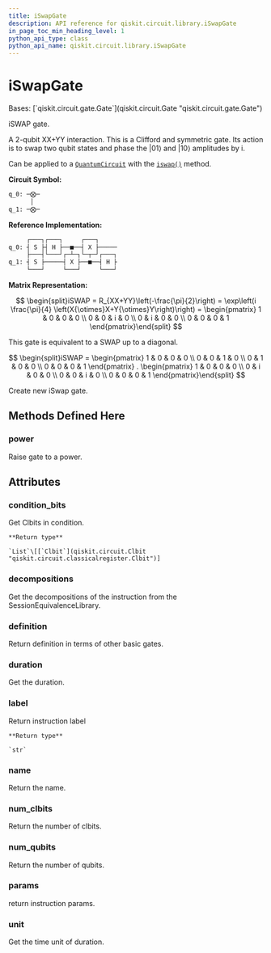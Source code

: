 ```yaml
---
title: iSwapGate
description: API reference for qiskit.circuit.library.iSwapGate
in_page_toc_min_heading_level: 1
python_api_type: class
python_api_name: qiskit.circuit.library.iSwapGate
---
```


# iSwapGate

<Class id="qiskit.circuit.library.iSwapGate" isDedicatedPage={true} github="https://github.com/qiskit/qiskit/tree/stable/0.23/qiskit/circuit/library/standard_gates/iswap.py" signature="iSwapGate(label=None)">
  Bases: [`qiskit.circuit.gate.Gate`](qiskit.circuit.Gate "qiskit.circuit.gate.Gate")

  iSWAP gate.

  A 2-qubit XX+YY interaction. This is a Clifford and symmetric gate. Its action is to swap two qubit states and phase the $|01\rangle$ and $|10\rangle$ amplitudes by i.

  Can be applied to a [`QuantumCircuit`](qiskit.circuit.QuantumCircuit "qiskit.circuit.QuantumCircuit") with the [`iswap()`](qiskit.circuit.QuantumCircuit#iswap "qiskit.circuit.QuantumCircuit.iswap") method.

  **Circuit Symbol:**

  ```python
  q_0: ─⨂─
        │
  q_1: ─⨂─
  ```

  **Reference Implementation:**

  ```python
       ┌───┐┌───┐     ┌───┐
  q_0: ┤ S ├┤ H ├──■──┤ X ├─────
       ├───┤└───┘┌─┴─┐└─┬─┘┌───┐
  q_1: ┤ S ├─────┤ X ├──■──┤ H ├
       └───┘     └───┘     └───┘
  ```

  **Matrix Representation:**

$$
\begin{split}iSWAP = R_{XX+YY}\left(-\frac{\pi}{2}\right)
= \exp\left(i \frac{\pi}{4} \left(X{\otimes}X+Y{\otimes}Y\right)\right) =
\begin{pmatrix}
1 & 0 & 0 & 0 \\
0 & 0 & i & 0 \\
0 & i & 0 & 0 \\
0 & 0 & 0 & 1
\end{pmatrix}\end{split}
$$

  This gate is equivalent to a SWAP up to a diagonal.

$$
\begin{split}iSWAP =
\begin{pmatrix}
1 & 0 & 0 & 0 \\
0 & 0 & 1 & 0 \\
0 & 1 & 0 & 0 \\
0 & 0 & 0 & 1
\end{pmatrix}
.  \begin{pmatrix}
1 & 0 & 0 & 0 \\
0 & i & 0 & 0 \\
0 & 0 & i & 0 \\
0 & 0 & 0 & 1
\end{pmatrix}\end{split}
$$

  Create new iSwap gate.

  ## Methods Defined Here

  ### power

  <Function id="qiskit.circuit.library.iSwapGate.power" signature="iSwapGate.power(exponent)">
    Raise gate to a power.
  </Function>

  ## Attributes

  ### condition\_bits

  <Attribute id="qiskit.circuit.library.iSwapGate.condition_bits">
    Get Clbits in condition.

    **Return type**

    `List`\[[`Clbit`](qiskit.circuit.Clbit "qiskit.circuit.classicalregister.Clbit")]
  </Attribute>

  ### decompositions

  <Attribute id="qiskit.circuit.library.iSwapGate.decompositions">
    Get the decompositions of the instruction from the SessionEquivalenceLibrary.
  </Attribute>

  ### definition

  <Attribute id="qiskit.circuit.library.iSwapGate.definition">
    Return definition in terms of other basic gates.
  </Attribute>

  ### duration

  <Attribute id="qiskit.circuit.library.iSwapGate.duration">
    Get the duration.
  </Attribute>

  ### label

  <Attribute id="qiskit.circuit.library.iSwapGate.label">
    Return instruction label

    **Return type**

    `str`
  </Attribute>

  ### name

  <Attribute id="qiskit.circuit.library.iSwapGate.name">
    Return the name.
  </Attribute>

  ### num\_clbits

  <Attribute id="qiskit.circuit.library.iSwapGate.num_clbits">
    Return the number of clbits.
  </Attribute>

  ### num\_qubits

  <Attribute id="qiskit.circuit.library.iSwapGate.num_qubits">
    Return the number of qubits.
  </Attribute>

  ### params

  <Attribute id="qiskit.circuit.library.iSwapGate.params">
    return instruction params.
  </Attribute>

  ### unit

  <Attribute id="qiskit.circuit.library.iSwapGate.unit">
    Get the time unit of duration.
  </Attribute>
</Class>

